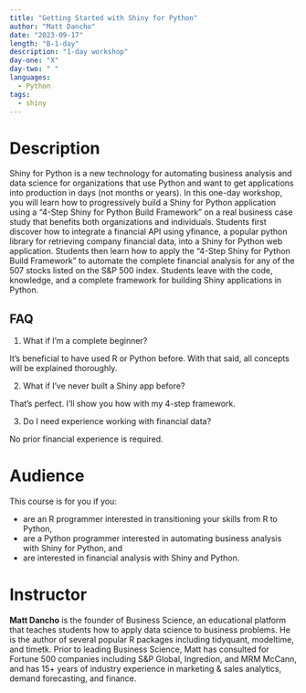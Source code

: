 ```yaml
---
title: "Getting Started with Shiny for Python"
author: "Matt Dancho"
date: "2023-09-17"
length: "B-1-day"
description: "1-day workshop"
day-one: "X"
day-two: " "
languages:
  - Python
tags:
  - shiny
---
```


# Description

Shiny for Python is a new technology for automating business analysis and data science for organizations that use Python and want to get applications into production in days (not months or years).
In this one-day workshop, you will learn how to progressively build a Shiny for Python application using a "4-Step Shiny for Python Build Framework" on a real business case study that benefits both organizations and individuals.
Students first discover how to integrate a financial API using yfinance, a popular python library for retrieving company financial data, into a Shiny for Python web application.
Students then learn how to apply the "4-Step Shiny for Python Build Framework" to automate the complete financial analysis for any of the 507 stocks listed on the S&P 500 index.
Students leave with the code, knowledge, and a complete framework for building Shiny applications in Python.

## FAQ

1.  What if I'm a complete beginner?

It's beneficial to have used R or Python before.
With that said, all concepts will be explained thoroughly. 

2.  What if I've never built a Shiny app before?

That's perfect.
I'll show you how with my 4-step framework. 

3.  Do I need experience working with financial data?

No prior financial experience is required.

# Audience

This course is for you if you:

-   are an R programmer interested in transitioning your skills from R to Python,
-   are a Python programmer interested in automating business analysis with Shiny for Python, and
-   are interested in financial analysis with Shiny and Python.

# Instructor

**Matt Dancho** is the founder of Business Science, an educational platform that teaches students how to apply data science to business problems.
He is the author of several popular R packages including tidyquant, modeltime, and timetk.
Prior to leading Business Science, Matt has consulted for Fortune 500 companies including S&P Global, Ingredion, and MRM McCann, and has 15+ years of industry experience in marketing & sales analytics, demand forecasting, and finance.
